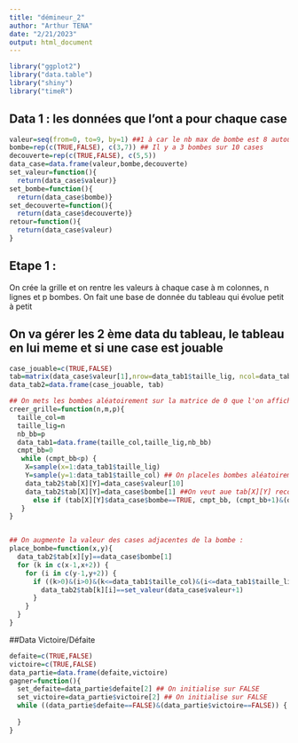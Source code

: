 ```yaml
---
title: "démineur_2"
author: "Arthur TENA"
date: "2/21/2023"
output: html_document
---
```


```r
library("ggplot2")
library("data.table")
library("shiny")
library("timeR")
```

## Data 1 : les données que l'ont a pour chaque case 

```r
valeur=seq(from=0, to=9, by=1) ##1 à car le nb max de bombe est 8 autour d'une case 
bombe=rep(c(TRUE,FALSE), c(3,7)) ## Il y a 3 bombes sur 10 cases 
decouverte=rep(c(TRUE,FALSE), c(5,5)) 
data_case=data.frame(valeur,bombe,decouverte)
set_valeur=function(){
  return(data_case$valeur)}
set_bombe=function(){
  return(data_case$bombe)}
set_decouverte=function(){
  return(data_case$decouverte)}
retour=function(){
  return(data_case$valeur)
}
```

## Etape 1 :
On crée la grille et on rentre les valeurs à chaque case à m colonnes, n lignes et p bombes.
On fait une base de donnée du tableau qui évolue petit à petit

## On va gérer les 2 ème data du tableau, le tableau en lui meme et si une case est jouable

```r
case_jouable=c(TRUE,FALSE)
tab=matrix(data_case$valeur[1],nrow=data_tab1$taille_lig, ncol=data_tab1$taille_col)
data_tab2=data.frame(case_jouable, tab)
``` 

```r
## On mets les bombes aléatoirement sur la matrice de 0 que l'on affiche par la valeur 9 
creer_grille=function(n,m,p){
  taille_col=m
  taille_lig=n
  nb_bb=p
  data_tab1=data.frame(taille_col,taille_lig,nb_bb)
  cmpt_bb=0
   while (cmpt_bb<p) {
    X=sample(x=1:data_tab1$taille_lig)
    Y=sample(y=1:data_tab1$taille_col) ## On placeles bombes aléatoirement
    data_tab2$tab[X][Y]=data_case$valeur[10]
    data_tab2$tab[X][Y]=data_case$bombe[1] ##On veut aue tab[X][Y] recoive T/F de la data_case$bombe
      else if (tab[X][Y]$data_case$bombe==TRUE, cmpt_bb, (cmpt_bb+1)&(data_tab2$case_jouable[2])) ## S'il y a déja une bombe on n'augmente pas le compteur de bombe
   }
}


## On augmente la valeur des cases adjacentes de la bombe :
place_bombe=function(x,y){
  data_tab2$tab[x][y]==data_case$bombe[1]
  for (k in c(x-1,x+2)) {
    for (i in c(y-1,y+2)) {
      if ((k>0)&(i>0)&(k<=data_tab1$taille_col)&(i<=data_tab1$taille_lig)){
        data_tab2$tab[k][i]==set_valeur(data_case$valeur+1)
      }
    }
  }
}

```

##Data Victoire/Défaite

```r
defaite=c(TRUE,FALSE)
victoire=c(TRUE,FALSE)
data_partie=data.frame(defaite,victoire)
gagner=function(){
  set_defaite=data_partie$defaite[2] ## On initialise sur FALSE
  set_victoire=data_partie$victoire[2] ## On initialise sur FALSE
  while ((data_partie$defaite==FALSE)&(data_partie$victoire==FALSE)) {
    
  }
}



```




